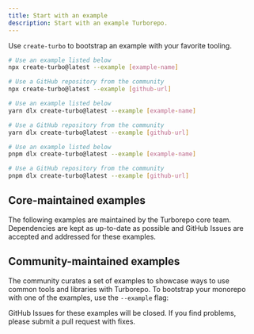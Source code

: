 ```yaml
---
title: Start with an example
description: Start with an example Turborepo.
---
```



Use `create-turbo` to bootstrap an example with your favorite tooling.

<PackageManagerTabs>
<Tab>

```bash title="Terminal"
# Use an example listed below
npx create-turbo@latest --example [example-name]

# Use a GitHub repository from the community
npx create-turbo@latest --example [github-url]
```

</Tab>

<Tab>

```bash title="Terminal"
# Use an example listed below
yarn dlx create-turbo@latest --example [example-name]

# Use a GitHub repository from the community
yarn dlx create-turbo@latest --example [github-url]
```

</Tab>

<Tab>

```bash title="Terminal"
# Use an example listed below
pnpm dlx create-turbo@latest --example [example-name]

# Use a GitHub repository from the community
pnpm dlx create-turbo@latest --example [github-url]
```

</Tab>
</PackageManagerTabs>

## Core-maintained examples

The following examples are maintained by the Turborepo core team. Dependencies are kept as up-to-date as possible and GitHub Issues are accepted and addressed for these examples.

<ExamplesTable coreMaintained />

## Community-maintained examples

The community curates a set of examples to showcase ways to use common tools and libraries with Turborepo. To bootstrap your monorepo with one of the examples, use the `--example` flag:

<Callout type="good-to-know">
  GitHub Issues for these examples will be closed. If you find problems, please
  submit a pull request with fixes.
</Callout>

<ExamplesTable />
